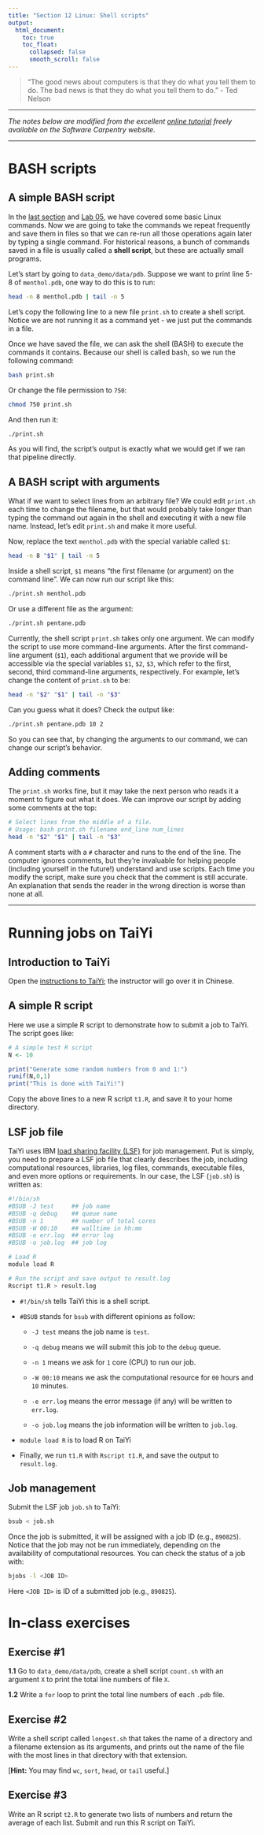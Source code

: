 ---
title: "Section 12 Linux: Shell scripts"
output:
  html_document:
    toc: true
    toc_float:
      collapsed: false
      smooth_scroll: false
---

> “The good news about computers is that they do what you tell them to do. The bad news is that they do what you tell them to do.” - Ted Nelson

***

*The notes below are modified from the excellent [online tutorial](http://swcarpentry.github.io/shell-novice/) freely available on the Software Carpentry website.*

***

# BASH scripts

## A simple BASH script

In the [last section](https://zhu-group.github.io/ese5023/Section_11.html) and [Lab 05](https://zhu-group.github.io/ese5023/Lab_05.html), we have covered some basic Linux commands. Now we are going to take the commands we repeat frequently and save them in files so that we can re-run all those operations again later by typing a single command. For historical reasons, a bunch of commands saved in a file is usually called a **shell script**, but these are actually small programs.

Let's start by going to `data_demo/data/pdb`. Suppose we want to print line 5-8 of `menthol.pdb`, one way to do this is to run:

```{bash, eval=F}
head -n 8 menthol.pdb | tail -n 5
```

Let's copy the following line to a new file `print.sh` to create a shell script. Notice we are not running it as a command yet - we just put the commands in a file.

Once we have saved the file, we can ask the shell (BASH) to execute the commands it contains. Because our shell is called bash, so we run the following command:

```{bash, eval=F}
bash print.sh
```

Or change the file permission to `750`:

```{bash, eval=F}
chmod 750 print.sh
```

And then run it:

```{bash, eval=F}
./print.sh
```

As you will find, the script’s output is exactly what we would get if we ran that pipeline directly.

## A BASH script with arguments

What if we want to select lines from an arbitrary file? We could edit `print.sh` each time to change the filename, but that would probably take longer than typing the command out again in the shell and executing it with a new file name. Instead, let’s edit `print.sh` and make it more useful.

Now, replace the text `menthol.pdb` with the special variable called `$1`:

```{bash, eval=F}
head -n 8 "$1" | tail -n 5
```

Inside a shell script, `$1` means "the first filename (or argument) on the command line". We can now run our script like this:

```{bash, eval=F}
./print.sh menthol.pdb
```

Or use a different file as the argument:

```{bash, eval=F}
./print.sh pentane.pdb
```

Currently, the shell script `print.sh` takes only one argument. We can modify the script to use more command-line arguments. After the first command-line argument (`$1`), each additional argument that we provide will be accessible via the special variables `$1`, `$2`, `$3`, which refer to the first, second, third command-line arguments, respectively. For example, let's change the content of `print.sh` to be:

```{bash, eval=F}
head -n "$2" "$1" | tail -n "$3"
```

Can you guess what it does? Check the output like:

```{bash, eval=F}
./print.sh pentane.pdb 10 2
```

So you can see that, by changing the arguments to our command, we can change our script’s behavior.

## Adding comments

The `print.sh` works fine, but it may take the next person who reads it a moment to figure out what it does. We can improve our script by adding some comments at the top:

```{bash, eval=F}
# Select lines from the middle of a file.
# Usage: bash print.sh filename end_line num_lines
head -n "$2" "$1" | tail -n "$3"
```

A comment starts with a `#` character and runs to the end of the line. The computer ignores comments, but they’re invaluable for helping people (including yourself in the future!) understand and use scripts. Each time you modify the script, make sure you check that the comment is still accurate. An explanation that sends the reader in the wrong direction is worse than none at all.

***

# Running jobs on TaiYi

## Introduction to TaiYi

Open the [instructions to TaiYi](https://hpc.sustech.edu.cn/ref/taiyi_User_Manual_v0.6.pdf); the instructor will go over it in Chinese.

## A simple R script

Here we use a simple R script to demonstrate how to submit a job to TaiYi. The script goes like:

```{r, eval=F}
# A simple test R script
N <- 10

print("Generate some random numbers from 0 and 1:")
runif(N,0,1)
print("This is done with TaiYi!")
```

Copy the above lines to a new R script `t1.R`, and save it to your home directory.

## LSF job file

TaiYi uses IBM [load sharing facility (LSF)](https://hpc.sustech.edu.cn/ref/lsf_users_guide_v10.1.pdf) for job management. Put is simply, you need to prepare a LSF job file that clearly describes the job, including computational resources, libraries, log files, commands, executable files, and even more options or requirements. In our case, the LSF (`job.sh`) is written as:

```{bash, eval=F}
#!/bin/sh
#BSUB -J test     ## job name
#BSUB -q debug    ## queue name
#BSUB -n 1        ## number of total cores
#BSUB -W 00:10    ## walltime in hh:mm
#BSUB -e err.log  ## error log
#BSUB -o job.log  ## job log

# Load R
module load R

# Run the script and save output to result.log
Rscript t1.R > result.log

```

* `#!/bin/sh` tells TaiYi this is a shell script.

* `#BSUB` stands for `bsub` with different opinions as follow:

  + `-J test` means the job name is `test`.

  + `-q debug` means we will submit this job to the `debug` queue.

  + `-n 1` means we ask for `1` core (CPU) to run our job.
  
  + `-W 00:10` means we ask the computational resource for `00` hours and `10` minutes.
  
  + `-e err.log` means the error message (if any) will be written to `err.log`.
  
  + `-o job.log` means the job information will be written to `job.log`.

* `module load R` is to load R on TaiYi

* Finally, we run `t1.R` with `Rscript t1.R`, and save the output to `result.log`.

## Job management

Submit the LSF job `job.sh` to TaiYi:

```{bash, eval=F}
bsub < job.sh
```

Once the job is submitted, it will be assigned with a job ID (e.g., `890825`). Notice that the job may not be run immediately, depending on the availability of computational resources. You can check the status of a job with:

```{bash, eval=F}
bjobs -l <JOB ID>
```

Here `<JOB ID>` is ID of a submitted job (e.g., `890825`).

# In-class exercises

## Exercise #1

**1.1** Go to `data_demo/data/pdb`, create a shell script `count.sh` with an argument `X` to print the total line numbers of file `X`.

**1.2** Write a `for` loop to print the total line numbers of each `.pdb` file. 

## Exercise #2

Write a shell script called `longest.sh` that takes the name of a directory and a filename extension as its arguments, and prints out the name of the file with the most lines in that directory with that extension.

[**Hint:** You may find `wc`, `sort`, `head`, or `tail` useful.]

## Exercise #3

Write an R script `t2.R` to generate two lists of numbers and return the average of each list. Submit and run this R script on TaiYi.

